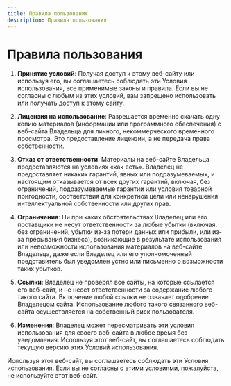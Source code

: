 ```yaml
---
title: Правила пользования
description: Правила пользования
---
```


# Правила пользования

1. **Принятие условий**: Получая доступ к этому веб-сайту или используя его, вы соглашаетесь соблюдать эти Условия
   использования, все применимые законы и правила. Если вы не согласны с любым из этих условий, вам запрещено использовать
   или получать доступ к этому сайту.

2. **Лицензия на использование**: Разрешается временно скачать одну копию материалов (информации или программного
   обеспечения) с веб-сайта Владельца для личного, некоммерческого временного просмотра. Это предоставление лицензии, а
   не передача права собственности.

3. **Отказ от ответственности**: Материалы на веб-сайте Владельца предоставляются на условиях «как есть». Владелец
   не предоставляет никаких гарантий, явных или подразумеваемых, и настоящим отказывается от всех других гарантий,
   включая, без ограничений, подразумеваемые гарантии или условия товарной пригодности, соответствия для конкретной
   цели или ненарушения интеллектуальной собственности или других прав.

4. **Ограничения**: Ни при каких обстоятельствах Владелец или его поставщики не несут ответственности за любые
   убытки (включая, без ограничений, убытки из-за потери данных или прибыли, или из-за прерывания бизнеса), возникающие
   в результате использования или невозможности использования материалов на веб-сайте Владельца, даже если Владелец или
   его уполномоченный представитель был уведомлен устно или письменно о возможности таких убытков.

5. **Ссылки**: Владелец не проверял все сайты, на которые ссылается его веб-сайт, и не несет ответственности за
   содержание любого такого сайта. Включение любой ссылки не означает одобрение Владелецом сайта. Использование
   любого такого связанного веб-сайта осуществляется на собственный риск пользователя.

6. **Изменения**: Владелец может пересматривать эти условия использования для своего веб-сайта в любое время без
   уведомления. Используя этот веб-сайт, вы соглашаетесь соблюдать текущую версию этих Условий использования.

Используя этот веб-сайт, вы соглашаетесь соблюдать эти Условия использования. Если вы не согласны с этими условиями,
пожалуйста, не используйте этот веб-сайт.
